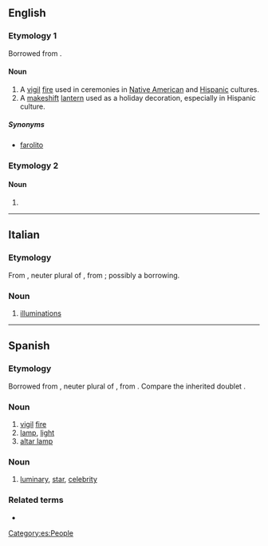 ==English==

===Etymology 1===
Borrowed from {{bor|en|es|luminaria}}.

====Noun====
{{en-noun}}
{{slim-wikipedia}}

# A [[vigil]] [[fire]] used in ceremonies in [[Native American]] and [[Hispanic]] cultures.
# A [[makeshift]] [[lantern]] used as a holiday decoration, especially in Hispanic culture.

=====Synonyms=====
* {{sense|lantern}} [[farolito]]

===Etymology 2===

====Noun====
{{head|en|noun form}}

# {{plural of|en|luminarium}}

----

==Italian==

===Etymology===
From {{der|it|LL.|luminaria}}, neuter plural of {{m|la|luminare}}, from {{der|it|la|lumen}}; possibly a borrowing.

===Noun===
{{wikipedia|lang=it}}
{{it-noun|f}}

# {{lb|it|chiefly|in the plural}} [[illuminations]]

----

==Spanish==

===Etymology===
Borrowed from {{bor|es|LL.|lūmināria}}, neuter plural of {{m|la|lūmināre}}, from {{der|es|la|lūmen}}. Compare the inherited doublet {{doublet|notext=1|es|lumbrera}}.

===Noun===
{{es-noun|f}}

# [[vigil]] [[fire]]
# [[lamp]], [[light]]
# [[altar lamp]]

===Noun===
{{es-noun|mf}}

# [[luminary]], [[star]], [[celebrity]]

===Related terms===
* {{l|es|iluminar}}

[[Category:es:People]]